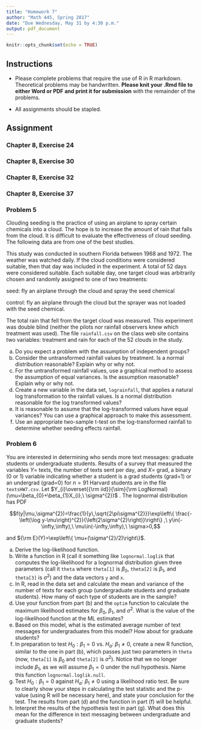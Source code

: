 ```yaml
---
title: "Homework 7"
author: "Math 445, Spring 2017"
date: "Due Wednesday, May 31 by 4:30 p.m."
output: pdf_document
---
```


```r
knitr::opts_chunk$set(echo = TRUE)
```

## Instructions

- Please complete problems that require the use of R in R markdown. Theoretical problems may be handwritten. **Please knit your .Rmd file to either Word or PDF and print it for submission** with the remainder of the problems.

- All assignments should be stapled.


## Assignment

### Chapter 8, Exercise 24

### Chapter 8, Exercise 30

### Chapter 8, Exercise 32

### Chapter 8, Exercise 37

### Problem 5
Clouding seeding is the practice of using an airplane to spray certain chemicals into a cloud. The hope is to increase the amount of rain that falls from the cloud. It is difficult to evaluate the effectiveness of cloud seeding. The following data are from one of the best studies.

This study was conducted in southern Florida between 1968 and 1972. The weather was watched daily. If the cloud conditions were considered suitable, then that day was included in the experiment. A total of 52 days were considered suitable. Each suitable day, one target cloud was arbitrarily chosen and randomly assigned to one of two treatments:

seed: fly an airplane through the cloud and spray the seed chemical

control: fly an airplane through the cloud but the sprayer was not loaded with the seed chemical.

The total rain that fell from the target cloud was measured. This experiment was double blind (neither the pilots nor rainfall observers knew which treatment was used). The file `rainfall.csv` on the class web site contains two variables: treatment and rain for each of the 52 clouds in the study.

(a) Do you expect a problem with the assumption of independent groups?
(a)  Consider the untransformed rainfall values by treatment. Is a normal distribution reasonable? Explain why or why not.
(a)  For the untransformed rainfall values, use a graphical method to assess the assumption of equal variances. Is the assumption reasonable? Explain why or why not.
(a) Create a new variable in the data set, `lograinfall`, that applies a natural log transformation to the rainfall values. Is a normal distribution reasonable for the log transformed values?
(a)  It is reasonable to assume that the log-transformed values have equal variances? You can use a graphical approach to make this assessment.
(a) Use an appropriate two-sample t-test on the log-transformed rainfall to determine whether seeding effects rainfall.


### Problem 6

You are interested in determining who sends more text messages: graduate students or undergraduate students. Results of a survey that measured the variables $Y=$
texts, the number of texts sent per day, and $X=$ grad, a binary (0 or 1) variable indicating whether a student is a grad students (grad=1) or an undergrad (grad=0) for $n=91$
  Harvard students are in the file `textsHW7.csv`. Let $Y_{i}\overset{{\rm iid}}{\sim}{\rm LogNormal}(\mu=\beta_{0}+\beta_{1}X_{i},\ \sigma^{2})$
 . The lognormal distribution has PDF
 
$$f(y|\mu,\sigma^{2})=\frac{1}{y\,\sqrt{2\pi\sigma^{2}}}\exp\left\{ \frac{-\left(\log y-\mu\right)^{2}}{\left(2\sigma^{2}\right)}\right\} ,\ y\in(-\infty,\infty),\ \mu\in(-\infty,\infty),\ \sigma>0,$$

and ${\rm E}(Y)=\exp\left\{ \mu+(\sigma^{2}/2)\right\}$.


(a) Derive the log-likelihood function.
(a) Write a function in R (call it something like `lognormal.loglik` that computes the log-likelihood for a lognormal distribution given three parameters (call it `theta` where `theta[1]` is $\beta_{0}$, `theta[2]` is $\beta_{1}$, and `theta[3]` is $\sigma^{2}$) and the data vectors `y` and `x`. 
(a) In R, read in the data set and calculate the mean and variance of the number of texts for each group (undergraduate students and graduate students). How many of each type of students are in the sample?
(a) Use your function from part (b) and the `optim` function to calculate the maximum likelihood estimates for $\beta_{0},\ \beta_{1}$, and $\sigma^{2}$. What is the value of the log-likelihood function at the ML estimates?
(a) Based on this model, what is the estimated average number of text messages for undergraduates from this model? How about for graduate students?
(a) In preparation to test $H_{0}:\beta_{1}=0$ vs. $H_{a}:\ \beta_{1}\ne0$, create a new R function, similar to the one in part (b), which passes just two parameters in `theta` (now, `theta[1]` is $\beta_{0}$ and `theta[2]` is $\sigma^{2}$). Notice that we no longer include $\beta_{1}$, as we will assume $\beta_{1}=0$ under the null hypothesis. Name this function `lognormal.loglik.null`.
(a) Test $H_{0}:\beta_{1}=0$ against $H_{a}:\ \beta_{1}\ne0$ using a likelihood ratio test. Be sure to clearly show your steps in calculating the test statistic and the p-value (using R will be necessary here), and state your conclusion for the test. The results from part (d) and the function in part (f) will be helpful.
(a) Interpret the results of the hypothesis test in part (g). What does this mean for the difference in text messaging between undergraduate and graduate students?
